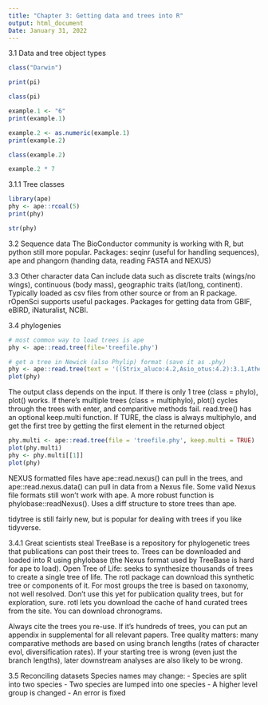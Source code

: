 ```yaml
---
title: "Chapter 3: Getting data and trees into R"
output: html_document
Date: January 31, 2022
---
```


3.1 Data and tree object types
```r
class("Darwin")
```
```r
print(pi)
```
```r
class(pi)
```
```r
example.1 <- "6"
print(example.1)
```
```r
example.2 <- as.numeric(example.1)
print(example.2)
```
```r
class(example.2)
```
```r
example.2 * 7
```

3.1.1 Tree classes
```r
library(ape)
phy <- ape::rcoal(5)
print(phy)
```
```r
str(phy)
```
3.2 Sequence data
  The BioConductor community is working with R, but python still more popular.
  Packages: seqinr (useful for handling sequences), ape and phangorn (handing data, reading FASTA and NEXUS)

3.3 Other character data
Can include data such as discrete traits (wings/no wings), continuous (body mass), geographic traits (lat/long, continent). Typically loaded as csv files from other source or from an R package. rOpenSci supports useful packages. Packages for getting data from GBIF, eBIRD, iNaturalist, NCBI.

3.4 phylogenies
```r
# most common way to load trees is ape
phy <- ape::read.tree(file='treefile.phy')
```

```r
# get a tree in Newick (also Phylip) format (save it as .phy)
phy <- ape::read.tree(text = '((Strix_aluco:4.2,Asio_otus:4.2):3.1,Athene_noctua:7.3);')
plot(phy)
```
The output class depends on the input. If there is only 1 tree (class = phylo), plot() works. If there's multiple trees (class = multiphylo), plot() cycles through the trees with enter, and comparitive methods fail. read.tree() has an optional keep.multi function. If TURE, the class is always multiphylo, and get the first tree by getting the first element in the returned object
```r
phy.multi <- ape::read.tree(file = 'treefile.phy', keep.multi = TRUE)
plot(phy.multi)
phy <- phy.multi[[1]]
plot(phy)
```
NEXUS formatted files have ape::read.nexus() can pull in the trees, and ape::read.nexus.data() can pull in data from a Nexus file. Some valid Nexus file formats still won't work with ape. A more robust function is phylobase::readNexus(). Uses a diff structure to store trees than ape.

tidytree is still fairly new, but is popular for dealing with trees if you like tidyverse.

3.4.1 Great scientists steal
TreeBase is a repository for phylogenetic trees that publications can post their trees to. Trees can be downloaded and loaded into R using phylobase (the Nexus format used by TreeBase is hard for ape to load).
Open Tree of Life: seeks to synthesize thousands of trees to create a single tree of life. The rotl package can download this synthetic tree or components of it. For most groups the tree is based on taxonomy, not well resolved. Don't use this yet for publication quality trees, but for exploration, sure. rotl lets you download the cache of hand curated trees from the site. You can download chronograms.

Always cite the trees you re-use. If it's hundreds of trees, you can put an appendix in supplemental for all relevant papers.
Tree quality matters: many comparative methods are based on using branch lengths (rates of character evol, diversification rates). If your starting tree is wrong (even just the branch lengths), later downstream analyses are also likely to be wrong.

3.5 Reconciling datasets
Species names may change:
  - Species are split into two species
  - Two species are lumped into one species
  - A higher level group is changed
  - An error is fixed

```r

```

